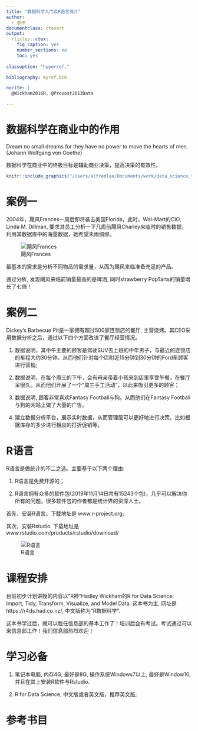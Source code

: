 ```yaml
---
title: "数据科学入门及R语言简介"
author:
  - 李伟
documentclass: ctexart
output:
  rticles::ctex:
    fig_caption: yes
    number_sections: no
    toc: yes
    
classoption: "hyperref,"

bibliography: myref.bib

nocite: | 
  @Wickham2016R, @Provost2013Data

---
```



\newpage

# 数据科学在商业中的作用


Dream no small dreams for they have no power to
move the hearts of men.(Johann Wolfgang von Goethe)


数据科学在商业中的终极目标是辅助商业决策，提高决策的有效性。


```r

knitr::include_graphics("/Users/alfredlee/Documents/work/data_science_training/pictures/DDD.png")

```

<!--![数据科学](/Users/alfredlee/Documents/work/data_science_training/pictures/DDD.png)-->


\pagebreak


# 案例一

2004年，飓风Frances一周后即将袭击美国Florida，此时，Wal-Mart的CIO, Linda M. Dillman, 要求其员工分析一下几周前飓风Charley来临时的销售数据，利用其数据库中的海量数据，她希望未雨绸缪。

![飓风Frances](/Users/alfredlee/Documents/work/data_science_training/pictures/hurricane-frances.png)


\newpage


最基本的需求是分析不同物品的需求量，从而为飓风来临准备充足的产品。

通过分析, 发现飓风来临前销量最高的是啤酒, 同时strawberry PopTarts的销量增长了七倍！ 


\newpage


# 案例二

Dickey’s Barbecue Pit是一家拥有超过500家连锁店的餐厅, 主营烧烤。其CEO采用数据分析之后，通过以下四个方面改进了餐厅经营情况。

1. 数据说明，其中午主要的顾客是驾驶SUV去上班的中年男子，与最近的连锁店的车程大约30分钟。从而他们针对每个店附近15分钟到30分钟的Ford车顾客进行营销;

2. 数据说明，在每个周三的下午，会有母亲带着小孩来到店里享受午餐，在餐厅呆很久。从而他们开展了一个"周三手工活动"，以此来吸引更多的顾客；

3. 数据说明, 顾客非常喜欢Fantasy Football与狗。从而他们在Fantasy Football与狗的网站上做了大量的广告。

4. 建立数据分析平台，展示实时数据，从而管理层可以更好地进行决策。比如根据库存的多少进行相应的打折促销等。


\newpage


# R语言

R语言是做统计的不二之选。主要基于以下两个理由:

1. R语言是免费开源的；

2. R语言拥有众多的软件包(2019年11月14日共有15243个包)，几乎可以解决你所有的问题，很多软件包的作者都是统计界的资深人士。

首先，安装R语言。下载地址是 www.r-project.org;

其次，安装Rstudio. 下载地址是 www.rstudio.com/products/rstudio/download/

![R语言](/Users/alfredlee/Documents/work/data_science_training/pictures/Rlogo.png)



\newpage


# 课程安排


目前初步计划讲授的内容以"R神"Hadley Wickham的R for Data Science: Import, Tidy, Transform, Visualize, and Model Data. 这本书为主, 网址是https://r4ds.had.co.nz/, 中文版称为"R数据科学".


这本书学过后，就可以胜任信息部的基本工作了！培训后会有考试。考试通过可以来信息部工作！我们信息部热烈欢迎！

\newpage

# 学习必备

1. 笔记本电脑, 内存4G, 最好是8G, 操作系统Windows7以上, 最好是Window10; 并且在其上安装R软件与Rstudio.

2. R for Data Science, 中文版或者英文版，推荐英文版;

\newpage

# 参考书目











